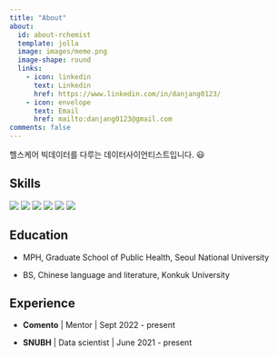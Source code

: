 ```yaml
---
title: "About"
about:
  id: about-rchemist
  template: jolla
  image: images/meme.png
  image-shape: round
  links: 
    - icon: linkedin
      text: Linkedin
      href: https://www.linkedin.com/in/danjang0123/
    - icon: envelope
      text: Email
      href: mailto:danjang0123@gmail.com
comments: false
---
```


헬스케어 빅데이터를 다루는 데이터사이언티스트입니다. 😃

::: panel-tabset
## Skills

```{=html}
<img src="https://img.shields.io/badge/R-276DC3?style=for-the-badge&logo=R&logoColor=white">
```
```{=html}
<img src="https://img.shields.io/badge/Python-3776AB?style=for-the-badge&logo=Python&logoColor=white">
```
```{=html}
<img src="https://img.shields.io/badge/PostgreSQL-4169E1?style=for-the-badge&logo=PostgreSQL&logoColor=white">
```
```{=html}
<img src="https://img.shields.io/badge/HTML5-E34F26?style=for-the-badge&logo=HTML5&logoColor=white">
```
```{=html}
<img src="https://img.shields.io/badge/CSS3-E34F26?style=for-the-badge&logo=HTML5&logoColor=white">
```
```{=html}
<img src="https://img.shields.io/badge/JavaScript-F7DF1E?style=for-the-badge&logo=JavaScript&logoColor=black">
```
## Education

-   MPH, Graduate School of Public Health, Seoul National University

-   BS, Chinese language and literature, Konkuk University

## Experience

-   **Comento** \| Mentor \| Sept 2022 - present

-   **SNUBH** \| Data scientist \| June 2021 - present
:::
